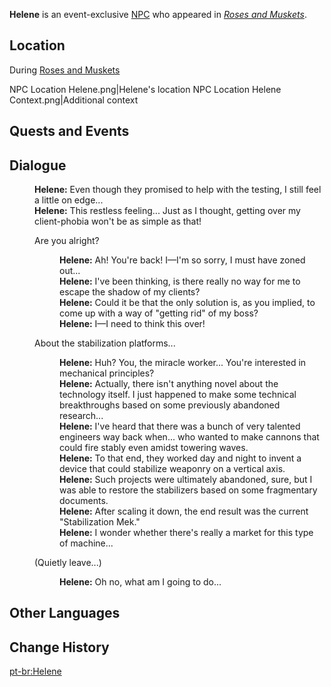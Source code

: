 {{Character Infobox
|type             = Event NPC
|image            = NPC Helene.png
|realname         = <!-- Optional, if different from in-game name -->
|deceased         = <!-- Past (for deceased prior to events of the game) or free response -->
|region           = Fontaine<!-- Character's home/main nation -->
|location         = Fontaine<!-- Nation where you can find the character in the open world -->
|affiliation      = 
|title            = Poor Contract Employee

|ancestry         = <!-- Clan/family -->
|father           = 
|mother           = 
|spouse           = 
|sibling          = 
|child            = 
|relative         = 

|voiceEN          = 
|voiceCN          = 
|voiceJP          = 
|voiceKR          = 
}}
'''Helene''' is an event-exclusive [[NPC]] who appeared in ''[[Roses and Muskets]]''.

==Location==
;During [[Roses and Muskets]]
<gallery>
NPC Location Helene.png|Helene's location
NPC Location Helene Context.png|Additional context
</gallery>
<!--
==Profile==
Detailed story/lore information goes here.
''(To be added.)''

===Appearance===
Keep appearance section short and concise. Limit to 2 paragraphs with 3-4 sentences each.
''(To be added.)''
-->
==Quests and Events==
{{Quests and Events}}
<!--
==Idle Quotes==
{{Dialogue Start}}
: {{DIcon|Idle}} {{Tx}}
:: {{A|VO {{subst:#titleparts:{{subst:PAGENAME}}}} 01.ogg}} "{{Tx}}"
{{Dialogue End}}
-->
==Dialogue==
{{Dialogue Start}}
:'''Helene:''' Even though they promised to help with the testing, I still feel a little on edge...
:'''Helene:''' This restless feeling... Just as I thought, getting over my client-phobia won't be as simple as that!
:{{DIcon}} Are you alright?
::'''Helene:''' Ah! You're back! I&mdash;I'm so sorry, I must have zoned out...
::'''Helene:''' I've been thinking, is there really no way for me to escape the shadow of my clients?
::'''Helene:''' Could it be that the only solution is, as you implied, to come up with a way of "getting rid" of my boss?
::'''Helene:''' I&mdash;I need to think this over!
:{{DIcon}} About the stabilization platforms...
::'''Helene:''' Huh? You, the miracle worker... You're interested in mechanical principles?
::'''Helene:''' Actually, there isn't anything novel about the technology itself. I just happened to make some technical breakthroughs based on some previously abandoned research...
::'''Helene:''' I've heard that there was a bunch of very talented engineers way back when... who wanted to make cannons that could fire stably even amidst towering waves.
::'''Helene:''' To that end, they worked day and night to invent a device that could stabilize weaponry on a vertical axis.
::'''Helene:''' Such projects were ultimately abandoned, sure, but I was able to restore the stabilizers based on some fragmentary documents.
::'''Helene:''' After scaling it down, the end result was the current "Stabilization Mek."
::'''Helene:''' I wonder whether there's really a market for this type of machine...
:{{DIcon}} (Quietly leave...)
::'''Helene:''' Oh no, what am I going to do...
{{Dialogue End}}

==Other Languages==
{{Other Languages|default_hidden=1
|en      = Helene
|zhs     = 伊莲
|zhs_rm  = Yīlián
|zht     = 伊蓮
|zht_rm  = Yīlián
|ja      = エレーヌ
|ja_rm   = Ereenu
|ko      = 엘렌
|es      = Helena
|fr      = Hélène
|ru      = Элен
|th      = Helene
|vi      = Helene
|de      = Hélène
|id      = Helene
|pt      = Helene
|tr      = Helene
|it      = Hélène
}}

==Change History==
{{Change History|4.3}}
<!--
==References==
{{Reflist}}
-->

[[pt-br:Helene]]